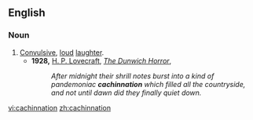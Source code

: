 ==English==

===Noun===
{{en-noun}}

# [[convulsive|Convulsive]], [[loud]] [[laughter]].
#* '''1928,''' [[w:H. P. Lovecraft|H. P. Lovecraft]], ''[[s:The Dunwich Horror|The Dunwich Horror]]'', 
#*: ''After midnight their shrill notes burst into a kind of pandemoniac '''cachinnation''' which filled all the countryside, and not until dawn did they finally quiet down.''

[[vi:cachinnation]]
[[zh:cachinnation]]